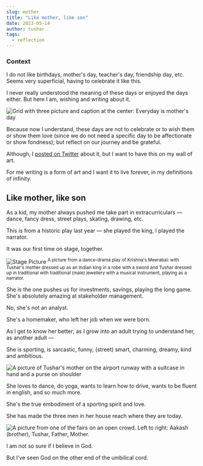 ---
slug: mother
title: "Like mother, like son"
date: 2023-05-14
author: tushar
tags:
  - reflection
---

### Context

I do not like birthdays, mother's day, teacher's day, friendship day, etc. Seems very superficial, having to celebrate it like this.

I never really understood the meaning of these days or enjoyed the days either. But here I am, wishing and writing about it.

![Grid with three picture and caption at the center: Everyday is mother's day](/images/mother-grid.jpg)

Because now I understand, these days are not to celebrate or to wish them or show them love (since we do not need a specific day to be affectionate or show fondness); but reflect on our journey and be grateful. 

Although, I [posted on Twitter](https://twitter.com/tusharnankanii/status/1657632058481704966) about it, but I want to have this on my wall of art. 

For me writing is a form of art and I want it to live forever, in my definitions of infinity.

## Like mother, like son

As a kid, my mother always pushed me take part in extracurriculars — dance, fancy dress, street plays, skating, drawing, etc.

This is from a historic play last year — she played the king, I played the narrator.

It was our first time on stage, together.

![Stage Picture](/images/mother-stage.jpg)
<sup>A picture from a dance-drama play of Krishna's Meerabai: with Tushar's mother dressed up as an Indian king in a robe with a sword and Tushar dressed up in traditional with traditional (male) jewellery with a musical instrument, playing as a narrator.</sup>

She is the one pushes us for investments, savings, playing the long game. She's absolutely amazing at stakeholder management. 

No, she's not an analyst. 

She's a homemaker, who left her job when we were born.

As I get to know her better; as I grow into an adult trying to understand her, as another adult —

She is sporting, is sarcastic, funny, (street) smart, charming, dreamy, kind and ambitious.

![A picture of Tushar's mother on the airport runway with a suitcase in hand and a purse on shoulder](/images/mother-airport.jpg)

She loves to dance, do yoga, wants to learn how to drive, wants to be fluent in english, and so much more. 

She's the true embodiment of a sporting spirit and love. 

She has made the three men in her house reach where they are today.

![A picture from one of the fairs on an open crowd. Left to right: Aakash (brother), Tushar, Father, Mother.](/images/mother-family.jpg)

I am not so sure if I believe in God. 

But I've seen God on the other end of the umbilical cord.
